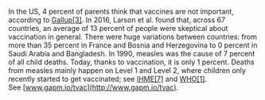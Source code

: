 
In the US, 4 percent of parents think that vaccines are not important, according to [Gallup[3]](http://gapm.io/xgalvac17.). In 2016, Larson et al. found that, across 67 countries, an average of 13 percent of people were skeptical about vaccination in general. There were huge variations between countries: from more than 35 percent in France and Bosnia and Herzegovina to 0 percent in Saudi Arabia and Bangladesh. In 1990, measles was the cause of 7 percent of all child deaths. Today, thanks to vaccination, it is only 1 percent. Deaths from measles mainly happen on Level 1 and Level 2, where children only recently started to get vaccinated; see [IHME[7]](http://gapm.io/xihels) and [WHO[1]](http://gapm.io/xwhoim). See [www.gapm.io/tvac](http://www.gapm.io/tvac).